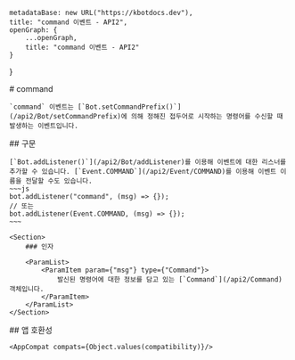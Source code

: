 
    metadataBase: new URL("https://kbotdocs.dev"),
    title: "command 이벤트 - API2",
    openGraph: {
        ...openGraph,
        title: "command 이벤트 - API2"
    }
}

<Section>
    # command

    `command` 이벤트는 [`Bot.setCommandPrefix()`](/api2/Bot/setCommandPrefix)에 의해 정해진 접두어로 시작하는 명령어를 수신할 때 발생하는 이벤트입니다.
</Section>
<Section>
    ## 구문

    [`Bot.addListener()`](/api2/Bot/addListener)를 이용해 이벤트에 대한 리스너를 추가할 수 있습니다. [`Event.COMMAND`](/api2/Event/COMMAND)를 이용해 이벤트 이름을 전달할 수도 있습니다.
    ~~~js
    bot.addListener("command", (msg) => {});
    // 또는
    bot.addListener(Event.COMMAND, (msg) => {});
    ~~~

    <Section>
        ### 인자

        <ParamList>
            <ParamItem param={"msg"} type={"Command"}>
                발신된 명령어에 대한 정보를 담고 있는 [`Command`](/api2/Command) 객체입니다.
            </ParamItem>
        </ParamList>
    </Section>
</Section>
<Section>
    ## 앱 호환성

    <AppCompat compats={Object.values(compatibility)}/>
</Section>